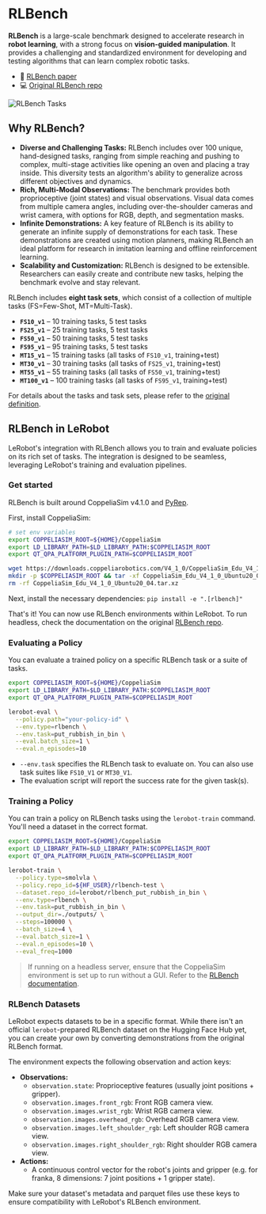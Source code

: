 # RLBench

**RLBench** is a large-scale benchmark designed to accelerate research in **robot learning**, with a strong focus on **vision-guided manipulation**. It provides a challenging and standardized environment for developing and testing algorithms that can learn complex robotic tasks.

- 📄 [RLBench paper](https://arxiv.org/abs/1909.12271)
- 💻 [Original RLBench repo](https://github.com/stepjam/RLBench)

![RLBench Tasks](https://github.com/stepjam/RLBench/blob/master/readme_files/task_grid.png)

## Why RLBench?

- **Diverse and Challenging Tasks:** RLBench includes over 100 unique, hand-designed tasks, ranging from simple reaching and pushing to complex, multi-stage activities like opening an oven and placing a tray inside. This diversity tests an algorithm's ability to generalize across different objectives and dynamics.
- **Rich, Multi-Modal Observations:** The benchmark provides both proprioceptive (joint states) and visual observations. Visual data comes from multiple camera angles, including over-the-shoulder cameras and wrist camera, with options for RGB, depth, and segmentation masks.
- **Infinite Demonstrations:** A key feature of RLBench is its ability to generate an infinite supply of demonstrations for each task. These demonstrations are created using motion planners, making RLBench an ideal platform for research in imitation learning and offline reinforcement learning.
- **Scalability and Customization:** RLBench is designed to be extensible. Researchers can easily create and contribute new tasks, helping the benchmark evolve and stay relevant.

RLBench includes **eight task sets**, which consist of a collection of multiple tasks (FS=Few-Shot, MT=Multi-Task).

- **`FS10_v1`** – 10 training tasks, 5 test tasks
- **`FS25_v1`** – 25 training tasks, 5 test tasks
- **`FS50_v1`** – 50 training tasks, 5 test tasks
- **`FS95_v1`** – 95 training tasks, 5 test tasks
- **`MT15_v1`** – 15 training tasks (all tasks of `FS10_v1`, training+test)
- **`MT30_v1`** – 30 training tasks (all tasks of `FS25_v1`, training+test)
- **`MT55_v1`** – 55 training tasks (all tasks of `FS50_v1`, training+test)
- **`MT100_v1`** – 100 training tasks (all tasks of `FS95_v1`, training+test)

For details about the tasks and task sets, please refer to the [original definition](https://github.com/stepjam/RLBench/blob/master/rlbench/tasks/__init__.py).

## RLBench in LeRobot

LeRobot's integration with RLBench allows you to train and evaluate policies on its rich set of tasks. The integration is designed to be seamless, leveraging LeRobot's training and evaluation pipelines.

### Get started

RLBench is built around CoppeliaSim v4.1.0 and [PyRep](https://github.com/stepjam/PyRep).

First, install CoppeliaSim:
```bash
# set env variables
export COPPELIASIM_ROOT=${HOME}/CoppeliaSim
export LD_LIBRARY_PATH=$LD_LIBRARY_PATH:$COPPELIASIM_ROOT
export QT_QPA_PLATFORM_PLUGIN_PATH=$COPPELIASIM_ROOT

wget https://downloads.coppeliarobotics.com/V4_1_0/CoppeliaSim_Edu_V4_1_0_Ubuntu20_04.tar.xz
mkdir -p $COPPELIASIM_ROOT && tar -xf CoppeliaSim_Edu_V4_1_0_Ubuntu20_04.tar.xz -C $COPPELIASIM_ROOT --strip-components 1
rm -rf CoppeliaSim_Edu_V4_1_0_Ubuntu20_04.tar.xz
```

Next, install the necessary dependencies:
`pip install -e ".[rlbench]"`

That's it! You can now use RLBench environments within LeRobot. To run headless, check the documentation on the original [RLBench repo](https://github.com/stepjam/RLBench).

### Evaluating a Policy

You can evaluate a trained policy on a specific RLBench task or a suite of tasks.

```bash
export COPPELIASIM_ROOT=${HOME}/CoppeliaSim
export LD_LIBRARY_PATH=$LD_LIBRARY_PATH:$COPPELIASIM_ROOT
export QT_QPA_PLATFORM_PLUGIN_PATH=$COPPELIASIM_ROOT

lerobot-eval \
  --policy.path="your-policy-id" \
  --env.type=rlbench \
  --env.task=put_rubbish_in_bin \
  --eval.batch_size=1 \
  --eval.n_episodes=10
```

- `--env.task` specifies the RLBench task to evaluate on. You can also use task suites like `FS10_V1` or `MT30_V1`.
- The evaluation script will report the success rate for the given task(s).

### Training a Policy

You can train a policy on RLBench tasks using the `lerobot-train` command. You'll need a dataset in the correct format.

```bash
export COPPELIASIM_ROOT=${HOME}/CoppeliaSim
export LD_LIBRARY_PATH=$LD_LIBRARY_PATH:$COPPELIASIM_ROOT
export QT_QPA_PLATFORM_PLUGIN_PATH=$COPPELIASIM_ROOT

lerobot-train \
  --policy.type=smolvla \
  --policy.repo_id=${HF_USER}/rlbench-test \
  --dataset.repo_id=lerobot/rlbench_put_rubbish_in_bin \
  --env.type=rlbench \
  --env.task=put_rubbish_in_bin \
  --output_dir=./outputs/ \
  --steps=100000 \
  --batch_size=4 \
  --eval.batch_size=1 \
  --eval.n_episodes=10 \
  --eval_freq=1000
```

> If running on a headless server, ensure that the CoppeliaSim environment is set up to run without a GUI.
> Refer to the [RLBench documentation](https://github.com/stepjam/RLBench).

### RLBench Datasets

LeRobot expects datasets to be in a specific format. While there isn't an official `lerobot`-prepared RLBench dataset on the Hugging Face Hub yet, you can create your own by converting demonstrations from the original RLBench format.

The environment expects the following observation and action keys:

- **Observations:**
  - `observation.state`: Proprioceptive features (usually joint positions + gripper).
  - `observation.images.front_rgb`: Front RGB camera view.
  - `observation.images.wrist_rgb`: Wrist RGB camera view.
  - `observation.images.overhead_rgb`: Overhead RGB camera view.
  - `observation.images.left_shoulder_rgb`: Left shoulder RGB camera view.
  - `observation.images.right_shoulder_rgb`: Right shoulder RGB camera view.
- **Actions:**
  - A continuous control vector for the robot's joints and gripper (e.g. for franka, 8 dimensions: 7 joint positions + 1 gripper state).

Make sure your dataset's metadata and parquet files use these keys to ensure compatibility with LeRobot's RLBench environment.
